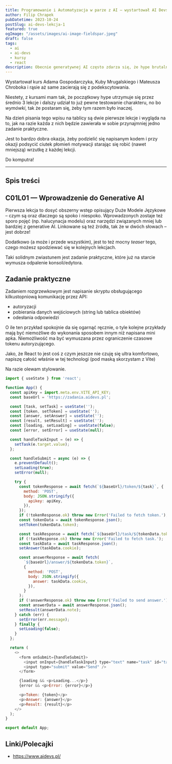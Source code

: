 ```yaml
---
title: Programowanie i Automatyzacja w parze z AI – wystartował AI Devs
author: Filip Chrapek
pubDatetime: 2023-10-24
postSlug: ai-devs-lekcja-1
featured: true
ogImage: "/assets/images/ai-image-fieldspar.jpeg"
draft: false
tags:
  - ai
  - ai-devs
  - kursy
  - react
description: Obecnie generatywnej AI często zdarza się, że hype brutalnie weryfikowany jest rzeczywistością. Jak jest tym razem?
---
```


Wystartował <LinkExternal href="https://www.aidevs.pl/">kurs</LinkExternal> Adama Gospodarczyka, Kuby Mrugalskiego i Mateusza Chroboka i rąsie aż same zacierają się z podekscytowania.

Niestety, z kursami mam tak, że początkowy hype utrzymuje się przez średnio 3 lekcje i dalszy udział to już pewne testowanie charakteru, no bo *wymówki*, tak że postaram się, żeby tym razem było inaczej.

Na dzień pisania tego wpisu na tablicy są dwie pierwsze lekcje i wygląda na to, jak na razie każda z nich będzie zawierała w sobie przynajmniej jedno zadanie praktyczne.

Jest to bardzo dobra okazja, żeby podzielić się napisanym kodem i przy okazji podsycić ciutek płomień motywacji starając się robić (nawet mniejszą) wrzutkę z każdej lekcji.

Do komputra!

---

## Spis treści

## C01L01 — Wprowadzenie do Generative AI

Pierwsza lekcja to dosyć obszerny wstęp opisujący Duże Modele Językowe – czym są oraz dlaczego są spoko i niespoko. Wprowadzonych zostaje też sporo pojęć (np. <LinkExternal href="https://www.aidevs.pl/">halucynacja modelu</LinkExternal>) oraz narzędzi związanych mniej lub bardziej z generative AI. Linkowane są też źródła, tak że w dwóch słowach – jest dobrze!

Dodatkowo (a może i przede wszystkim), jest to też mocny *teaser* tego, czego możesz spodziewać się w kolejnych lekcjach. 

Taki solidnym zwiastunem jest zadanie praktyczne, które już na starcie wymusza odpalenie konsoli/edytora.

## Zadanie praktyczne

Zadaniem rozgrzewkowym jest napisanie skryptu obsługującego kilkustopniową komunikację przez API:
- autoryzacji
- pobierania danych wejściowych (string lub tablica obiektów)
- odesłania odpowiedzi

O ile ten przykład spokojnie da się ogarnąć ręcznie, o tyle kolejne przykłady mają być niemożliwe do wykonania sposobem innym niż napisana mini apka. Niemożliwość ma być wymuszana przez ograniczenie czasowe tokenu autoryzującego.

Jako, że React to jest coś z czym jeszcze nie czuję się ultra komfortowo, napiszę całość właśnie w tej technologi (pod maską skorzystam z <LinkExternal href="https://vitejs.dev/guide/">Vite</LinkExternal>)

Na razie olewam stylowanie.

``` javascript
import { useState } from 'react';

function App() {
  const apiKey = import.meta.env.VITE_API_KEY;
  const baseUrl = 'https://zadania.aidevs.pl';

  const [task, setTask] = useState('');
  const [token, setToken] = useState('');
  const [answer, setAnswer] = useState('');
  const [result, setResult] = useState('');
  const [loading, setLoading] = useState(false);
  const [error, setError] = useState(null);

  const handleTaskInput = (e) => {
    setTask(e.target.value);
  };

  const handleSubmit = async (e) => {
    e.preventDefault();
    setLoading(true);
    setError(null);

    try {
      const tokenResponse = await fetch(`${baseUrl}/token/${task}`, {
        method: 'POST',
        body: JSON.stringify({
          apikey: apiKey,
        }),
      });
      if (!tokenResponse.ok) throw new Error('Failed to fetch token.');
      const tokenData = await tokenResponse.json();
      setToken(tokenData.token);

      const taskResponse = await fetch(`${baseUrl}/task/${tokenData.token}`);
      if (!taskResponse.ok) throw new Error('Failed to fetch task.');
      const taskData = await taskResponse.json();
      setAnswer(taskData.cookie);

      const answerResponse = await fetch(
        `${baseUrl}/answer/${tokenData.token}`,
        {
          method: 'POST',
          body: JSON.stringify({
            answer: taskData.cookie,
          }),
        }
      );
      if (!answerResponse.ok) throw new Error('Failed to send answer.');
      const answerData = await answerResponse.json();
      setResult(answerData.note);
    } catch (err) {
      setError(err.message);
    } finally {
      setLoading(false);
    }
  };

  return (
    <>
      <form onSubmit={handleSubmit}>
        <input onInput={handleTaskInput} type="text" name="task" id="task" />
        <input type="submit" value="Send" />
      </form>

      {loading && <p>Loading...</p>}
      {error && <p>Error: {error}</p>}

      <p>Token: {token}</p>
      <p>Answer: {answer}</p>
      <p>Result: {result}</p>
    </>
  );
}

export default App;
```

## Linki/Polecajki

- <LinkExternal href="strona AI Devs">https://www.aidevs.pl/</LinkExternal> 

